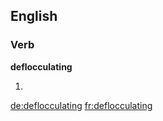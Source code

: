 ==English==

===Verb===
'''deflocculating'''

# {{present participle of|[[deflocculate]]}}

[[de:deflocculating]]
[[fr:deflocculating]]